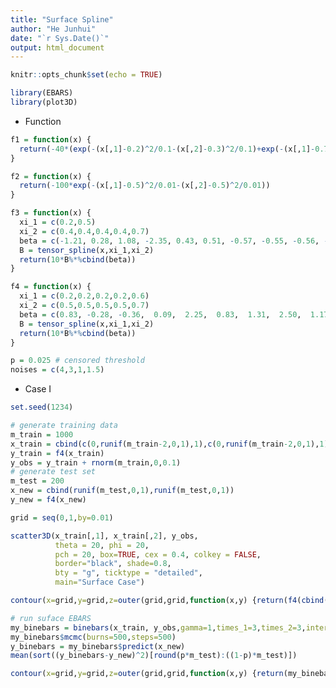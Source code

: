 ```yaml
---
title: "Surface Spline"
author: "He Junhui"
date: "`r Sys.Date()`"
output: html_document
---
```


```r
knitr::opts_chunk$set(echo = TRUE)
```

```r
library(EBARS)
library(plot3D)
```

+ Function

```r
f1 = function(x) {
  return(-40*(exp(-(x[,1]-0.2)^2/0.1-(x[,2]-0.3)^2/0.1)+exp(-(x[,1]-0.7)^2/0.1-(x[,2]-0.8)^2/0.1)))
}

f2 = function(x) {
  return(-100*exp(-(x[,1]-0.5)^2/0.01-(x[,2]-0.5)^2/0.01))
}

f3 = function(x) {
  xi_1 = c(0.2,0.5)
  xi_2 = c(0.4,0.4,0.4,0.4,0.7)
  beta = c(-1.21, 0.28, 1.08, -2.35, 0.43, 0.51, -0.57, -0.55, -0.56, -0.89, -0.48, -1.00, -0.78,  0.06,  0.96, -0.11, -0.51, -0.91, -0.84,  2.42,  0.13, -0.49, -0.44,  0.46, -0.69, -1.45,  0.57, -1.02, -0.02, -0.94,  1.10, -0.48, -0.71, -0.50, -1.63, -1.17, -2.18, -1.34, -0.29, -0.47)
  B = tensor_spline(x,xi_1,xi_2)
  return(10*B%*%cbind(beta))
}

f4 = function(x) {
  xi_1 = c(0.2,0.2,0.2,0.2,0.6)
  xi_2 = c(0.5,0.5,0.5,0.5,0.7)
  beta = c(0.83, -0.28, -0.36,  0.09,  2.25,  0.83,  1.31,  2.50,  1.17, -0.43, -1.00, -1.11, -0.06,  1.17,  1.05,  0.06, -0.74,  0.93,  1.67,  0.56, -0.75,  1.26, 0.04,  0.19,  0.46, -0.43,  0.02,  0.70,  0.97, -0.62, -0.86,  0.07, -1.05, -2.75, -1.13, -0.86,  1.56,  1.02,  1.04, -1.12, -1.07,  0.97,  0.17, -0.90,  0.16, -0.50, -0.97, -0.11, 1.09, -1.21, -1.77, -0.49,  0.32,  1.46,  1.54, -0.34, -1.08, -1.49, -0.25, -0.12, -0.65,  0.31,  0.12, -0.84)
  B = tensor_spline(x,xi_1,xi_2)
  return(10*B%*%cbind(beta))
}
```

```r
p = 0.025 # censored threshold
noises = c(4,3,1,1.5)
```


+ Case I
```r
set.seed(1234)
```

```r
# generate training data
m_train = 1000
x_train = cbind(c(0,runif(m_train-2,0,1),1),c(0,runif(m_train-2,0,1),1))
y_train = f4(x_train)
y_obs = y_train + rnorm(m_train,0,0.1)
# generate test set
m_test = 200
x_new = cbind(runif(m_test,0,1),runif(m_test,0,1))
y_new = f4(x_new)
```

```r
grid = seq(0,1,by=0.01)
```

```r
scatter3D(x_train[,1], x_train[,2], y_obs,
          theta = 20, phi = 20,
          pch = 20, box=TRUE, cex = 0.4, colkey = FALSE, 
          border="black", shade=0.8, 
          bty = "g", ticktype = "detailed",
          main="Surface Case")
```

```r
contour(x=grid,y=grid,z=outer(grid,grid,function(x,y) {return(f4(cbind(x,y)))}),axes = FALSE,frame.plot =TRUE)
```


```r
# run suface EBARS
my_binebars = binebars(x_train, y_obs,gamma=1,times_1=3,times_2=3,intercept_1=T,intercept_2=T)
my_binebars$mcmc(burns=500,steps=500)
y_binebars = my_binebars$predict(x_new)
mean(sort((y_binebars-y_new)^2)[round(p*m_test):((1-p)*m_test)])
```

```r
contour(x=grid,y=grid,z=outer(grid,grid,function(x,y) {return(my_binebars$predict(cbind(x,y)))}))
```
